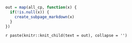 <!-- renders all subpages from cp identified pathway data -->
```r

out = map(all_cp, function(x) {
  if(!is.null(x)) {
    create_subpage_markdown(x)
  }
})

```

<!-- knit together list of all subpage data -->
`r paste(knitr::knit_child(text = out), collapse = '')`
